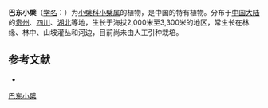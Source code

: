 {{Speciesbox
| name = 巴东小檗
| status = 
| status_system = 
| image = Berberis veitchii 2016-04-19 7680.JPG
| genus = Berberis
| species = veitchii
| authority = Schneid.
}}

'''巴东小檗'''（[[学名|学名]]：{{lang|la|''Berberis veitchii''}}）为[[小檗科|小檗科]][[小檗属|小檗属]]的植物，是中国的特有植物。分布于[[中国大陆|中国大陆]]的[[贵州|贵州]]、[[四川|四川]]、[[湖北|湖北]]等地，生长于海拔2,000米至3,300米的地区，常生长在林缘、林中、山坡灌丛和河边，目前尚未由人工引种栽培。

== 参考文献 ==
<div class="references-small">
* {{cite web| url =http://www.bioinfo.cn/db05/KmzwSpecies.php?action=view&id=1435| title =巴东小檗| work =《中国高等植物数据库全库》| publisher =中国科学院微生物研究所| author =昆明植物研究所| accessdate =2009-02-22| deadurl =yes| archiveurl =https://web.archive.org/web/20160305045253/http://www.bioinfo.cn/db05/KmzwSpecies.php?action=view&id=1435| archivedate =2016-03-05}}
</div>
{{Taxonbar|from=Q1280286}}

[[Category:小檗属|巴东小檗]]


{{植物小作品}}
